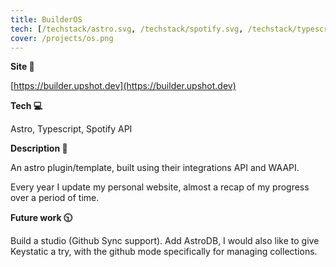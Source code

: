 ```yaml
---
title: BuilderOS
tech: [/techstack/astro.svg, /techstack/spotify.svg, /techstack/typescript.svg]
cover: /projects/os.png
---
```


**Site 🔗**

[https://builder.upshot.dev](https://builder.upshot.dev)

**Tech 💻**

Astro, Typescript, Spotify API

**Description 📖**

An astro plugin/template, built using their integrations API and WAAPI.

Every year I update my personal website, almost a recap of my progress over a period of time.

**Future work 🕥**

Build a studio (Github Sync support). Add AstroDB, I would also like to give Keystatic a try, with the github mode specifically for managing collections.
